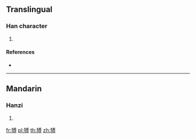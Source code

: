 {{character info/new}}
==Translingual==

===Han character===
{{Han char|rn=94|rad=犬|as=10|sn=13|four=43246|canj=KHIBI|ids=⿰犭尃}}

# {{defn|Han|sort=犬10}}

====References====
* {{Han ref|kx=0716.130|dkj=20578|dj=1128.050|hdz=21362.060|uh=733C|ud=29500|bh=DEAA|bd=57002}}

----

==Mandarin==

===Hanzi===
{{cmn-hanzi|pin=[[bó]] ([[bo2]])|wg=po<sup>2</sup>}}

# {{defn|lang=cmn|sort=犬10}}

[[fr:猼]]
[[pl:猼]]
[[th:猼]]
[[zh:猼]]